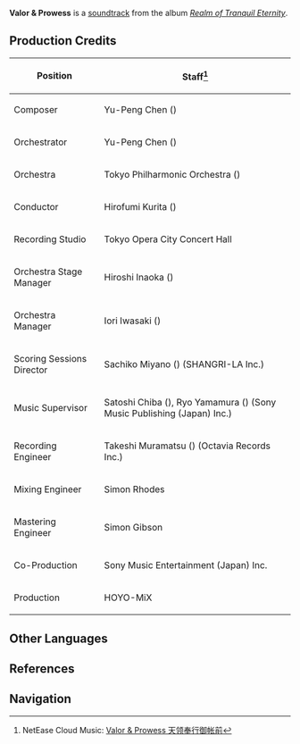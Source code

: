 {{Soundtrack Infobox
|title          =
|image          = Realm of Tranquil Eternity.jpg
|album          = Realm of Tranquil Eternity
|disc           = 2
|number         = 34
|featured       =
|featured2      =
|featured3      =
|featured_disc  =
|featured_disc2 =
|featured_disc3 =
|youtube_id     = 9xtAKakzZDs
|youtube_time   = 395
|spotify_id     = 5ZGtLRuKY1sTj65XFnzTZ2
|played_in      = Kujou Encampment
|during         = [[Kujou Encampment]]
|domain         =
|previous       = Shirasagi's Demeanor
|next           = A Night Watch

}}
'''Valor & Prowess''' is a [[soundtrack]] from the album ''[[Realm of Tranquil Eternity]]''.

==Production Credits==
{| class="wikitable" style="text-align:left; height:0.5em"
! Position
! Staff<ref>NetEase Cloud Music: [https://music.163.com/#/song?id=1879108716 Valor & Prowess 天领奉行御帐前]</ref>
|-
! Composer
| Yu-Peng Chen ({{Lang|zh=陈致逸|mini=1}})
|-
! Orchestrator
| Yu-Peng Chen ({{Lang|zh=陈致逸|mini=1}})
|-
! Orchestra
| Tokyo Philharmonic Orchestra ({{Lang|ja=東京フィルハーモニー交響楽団|mini=1}})
|-
! Conductor
| Hirofumi Kurita ({{Lang|ja=栗田博文|mini=1}})
|-
! Recording Studio
| Tokyo Opera City Concert Hall
|-
! Orchestra Stage Manager
| Hiroshi Inaoka ({{Lang|ja=稲岡宏司|mini=1}})
|-
! Orchestra Manager
| Iori Iwasaki ({{Lang|ja=岩崎井織|mini=1}})
|-
! Scoring Sessions Director
| Sachiko Miyano ({{Lang|ja=宮野幸子|mini=1}}) (SHANGRI-LA Inc.)
|-
! Music Supervisor
| Satoshi Chiba ({{Lang|ja=千葉智史|mini=1}}), Ryo Yamamura ({{Lang|ja=山村涼|mini=1}}) (Sony Music Publishing (Japan) Inc.)
|-
! Recording Engineer
| Takeshi Muramatsu ({{Lang|ja=村松健|mini=1}}) (Octavia Records Inc.)
|-
! Mixing Engineer
| Simon Rhodes
|-
! Mastering Engineer
| Simon Gibson
|-
! Co-Production
| Sony Music Entertainment (Japan) Inc.
|-
! Production
| HOYO-MiX
|}

==Other Languages==
{{Other Languages
|default_hidden = 1
|en      = Valor & Prowess
|zhs     = 天领奉行御帐前
|zhs_rm  = Tiānlǐng-fèngxíng Yùzhàng Qián
|zht     = 天領奉行御帳前
|zht_rm  = Tiānlǐng-fèngxíng Yùzhàng Qián
|ja      = 天領奉行御帳
|ja_rm   = Tenryou-bugyou Ochou
}}

==References==
{{Reflist}}

==Navigation==
{{Soundtrack Navbox|Realm of Tranquil Eternity}}